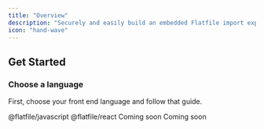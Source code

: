```yaml
---
title: "Overview"
description: "Securely and easily build an embedded Flatfile import experience into your client-side application"
icon: "hand-wave"
---
```


<Snippet file="shared/embed_concepts.mdx" />

## Get Started

### Choose a language

First, choose your front end language and follow that guide.

<CardGroup cols={2}>
  <Card
    title="Javascript"
    icon="js"
    href="/guides/use-cases/embedding/javascript"
  >
    @flatfile/javascript
  </Card>
  <Card title="React" icon="react" href="/guides/use-cases/embedding/react">
    @flatfile/react
  </Card>
  <Card title="AngularJs" icon="angular">
    Coming soon
  </Card>
  <Card title="Vue" icon="vuejs">
    Coming soon
  </Card>
</CardGroup>
